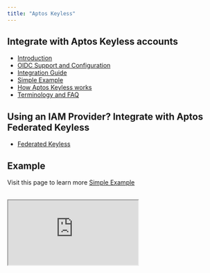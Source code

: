 ```yaml
---
title: "Aptos Keyless"
---
```


## Integrate with Aptos Keyless accounts

- [Introduction](../../build/guides/aptos-keyless/introduction)
- [OIDC Support and Configuration](../../build/guides/aptos-keyless/oidc-support)
- [Integration Guide](../../build/guides/aptos-keyless/integration-guide)
- [Simple Example](../../build/guides/aptos-keyless/simple-example)
- [How Aptos Keyless works](../../build/guides/aptos-keyless/how-keyless-works)
- [Terminology and FAQ](../../build/guides/aptos-keyless/other)

## Using an IAM Provider? Integrate with Aptos Federated Keyless

- [Federated Keyless](../../build/guides/aptos-keyless/federated-keyless)

## Example

Visit this page to learn more [Simple Example](../../build/guides/aptos-keyless/simple-example)

<br />

<iframe
  src="https://stackblitz.com/edit/vitejs-vite-3fuvtu?embed=1&file=README.md"
  style={{
width: "100%",
height: "800px",
border: "0",
borderRadius: "4px",
overflow: "hidden",
}}
  title="aptos-keyless-example"
  allow="accelerometer; ambient-light-sensor; camera; encrypted-media; geolocation; gyroscope; hid; microphone; midi; payment; usb; vr; xr-spatial-tracking"
  sandbox="allow-forms allow-modals allow-popups allow-presentation allow-same-origin allow-scripts"
/>

